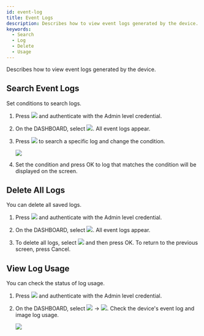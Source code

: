 ```yaml
---
id: event-log
title: Event Logs
description: Describes how to view event logs generated by the device.
keywords:
  - Search
  - Log
  - Delete
  - Usage
---
```


Describes how to view event logs generated by the device.

## Search Event Logs

Set conditions to search logs.

1. Press <Image src='/img/common/ico-menu.svg' ico alone /> and authenticate with the Admin level credential.

2. On the <Cmd>DASHBOARD</Cmd>, select <Image src='/img/common/ico-eventlog.png' ico alone />. All event logs appear.

3. Press <Image src='/img/common/ico-search.svg' ico alone /> to search a specific log and change the condition.

   <Image src='/img/device/bs3-eventlog.png' />

4. Set the condition and press <Cmd>OK</Cmd> to log that matches the condition will be displayed on the screen.

## Delete All Logs

You can delete all saved logs.

1. Press <Image src='/img/common/ico-menu.svg' ico alone /> and authenticate with the Admin level credential.

2. On the <Cmd>DASHBOARD</Cmd>, select <Image src='/img/common/ico-eventlog.png' ico alone />. All event logs appear.

3. To delete all logs, select <Image src='/img/common/ico-delete.svg' ico alone /> and then press <Cmd>OK</Cmd>. To return to the previous screen, press <Cmd>Cancel</Cmd>.

## View Log Usage

You can check the status of log usage.

1. Press <Image src='/img/common/ico-menu.svg' ico alone /> and authenticate with the Admin level credential.

2. On the <Cmd>DASHBOARD</Cmd>, select <Image src='/img/common/ico-eventlog.png' ico alone /> → <Image src='/img/common/ico-info.svg' ico alone />. Check the device's event log and image log usage.

   <Image src='/img/device/bs3-eventlog1.png' />
